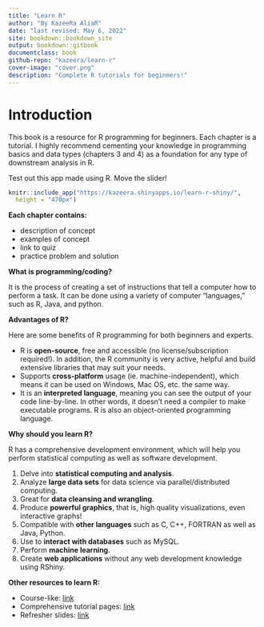 ```yaml
---
title: "Learn R"
author: "By KazeeRa AliaR"
date: "last revised: May 6, 2022"
site: bookdown::bookdown_site
output: bookdown::gitbook
documentclass: book
github-repo: "kazeera/learn-r"
cover-image: "cover.png"
description: "Complete R tutorials for beginners!"
---
```


# Introduction
This book is a resource for R programming for beginners. Each chapter is a tutorial. I highly recommend cementing your knowledge in programming basics and data types (chapters 3 and 4) as a foundation for any type of downstream analysis in R.



Test out this app made using R. Move the slider!

```r
knitr::include_app("https://kazeera.shinyapps.io/learn-r-shiny/",
  height = "470px")

```

**Each chapter contains:**

* description of concept
* examples of concept
* link to quiz
* practice problem and solution

**What is programming/coding?** 

It is the process of creating a set of instructions that tell a computer how to perform a task. It can be done using a variety of computer "languages," such as R, Java, and python. 

**Advantages of R?**

Here are some benefits of R programming for both beginners and experts.

* R is **open-source**, free and accessible (no license/subscription required!). In addition, the R community is very active, helpful and build extensive libraries that may suit your needs.
* Supports **cross-platform** usage (ie. machine-independent), which means it can be used on Windows, Mac OS, etc. the same way.
* It is an **interpreted language**, meaning you can see the output of your code line-by-line. In other words, it doesn't need a compiler to make executable programs. R is also an object-oriented programming language.

**Why should you learn R?**

R has a comprehensive development environment, which will help you perform statistical computing as well as software development.

1. Delve into **statistical computing and analysis**.
2. Analyze **large data sets** for data science via parallel/distributed computing.
3. Great for **data cleansing and wrangling**.
4. Produce **powerful graphics**, that is, high quality visualizations, even interactive graphs!
5. Compatible with **other languages** such as C, C++, FORTRAN as well as Java, Python.
6. Use to **interact with databases** such as MySQL.
7. Perform **machine learning**.
8. Create **web applications** without any web development knowledge using RShiny.

**Other resources to learn R:**

* Course-like: [link](https://swcarpentry.github.io/r-novice-inflammation/)  
* Comprehensive tutorial pages: [link](http://www.sthda.com/english/)  
* Refresher slides: [link](https://support.scinet.utoronto.ca/education/go.php/306/content.php/cid/831/)  

